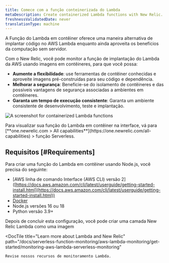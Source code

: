 ```yaml
---
title: Comece com a função conteinerizada do Lambda
metaDescription: Create containerized Lambda functions with New Relic.
freshnessValidatedDate: never
translationType: machine
---
```



A Função do Lambda em contêiner oferece uma maneira alternativa de implantar código no AWS Lambda enquanto ainda aproveita os benefícios da computação sem servidor.

Com o New Relic, você pode monitor a função de implantação do Lambda da AWS usando imagens em contêineres, para que você possa:

* **Aumente a flexibilidade**: use ferramentas de contêiner conhecidas e aproveite imagens pré-construídas para seu código e dependência.
* **Melhorar a segurança**: Beneficie-se do isolamento de contêineres e das possíveis vantagens de segurança associadas a ambientes em contêineres.
* **Garanta um tempo de execução consistente**: Garanta um ambiente consistente de desenvolvimento, teste e implantação.

<img
  title="containerized functions"
  alt="A screenshot for containerized Lambda functions"
  src={serverlessLambdaContainerizedFunctions}
/>

<figcaption>
  Para visualizar sua função do Lambda em contêiner na interface, vá para [<DoNotTranslate>**one.newrelic.com > All capabilities**</DoNotTranslate>](https://one.newrelic.com/all-capabilities) > função Serverless.
</figcaption>

## Requisitos [#Requirements]

Para criar uma função do Lambda em contêiner usando Node.js, você precisa do seguinte:

* \[AWS linha de comando Interface (AWS CLI) versão 2] ([https://docs.aws.amazon.com/cli/latest/userguide/getting-started-install.html](https://docs.aws.amazon.com/cli/latest/userguide/getting-started-install.html))
* [Docker](https://docs.docker.com/get-docker/)
* Node.js versões 16 ou 18
* Python versão 3.9+

<DocTiles>
  <DocTile
    title="Create a New Relic Lambda layer as an image"
    path="/docs/tutorial-improve-app-performance/problematic-transactions"
  >
    Depois de concluir esta configuração, você pode criar uma camada New Relic Lambda como uma imagem
  </DocTile>

  <DocTile
    title="Learn more about Lambda and New Relic"
    path="/docs/serverless-function-monitoring/aws-lambda-monitoring/get-started/monitoring-aws-lambda-serverless-monitoring"
  >
    Revise nossos recursos de monitoramento Lambda.
  </DocTile>
</DocTiles>